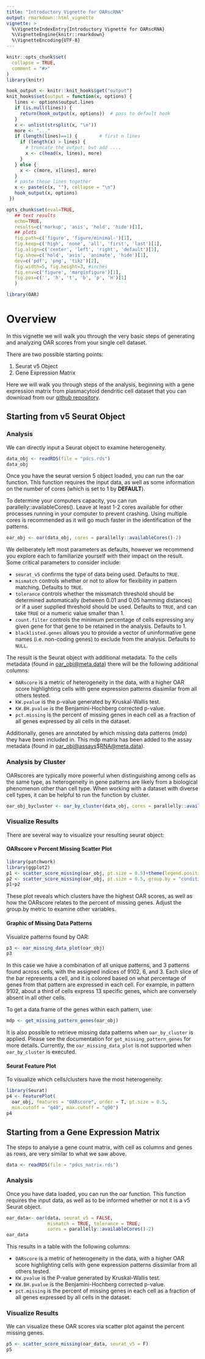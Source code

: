 ```yaml
---
title: "Introductory Vignette for OARscRNA"
output: rmarkdown::html_vignette
vignette: >
  %\VignetteIndexEntry{Introductory Vignette for OARscRNA}
  %\VignetteEngine{knitr::rmarkdown}
  %\VignetteEncoding{UTF-8}
---
```


```r
knitr::opts_chunk$set(
  collapse = TRUE,
  comment = "#>"
)
library(knitr)

hook_output <- knitr::knit_hooks$get("output")
knit_hooks$set(output = function(x, options) {
   lines <- options$output.lines
   if (is.null(lines)) {
     return(hook_output(x, options))  # pass to default hook
   }
   x <- unlist(strsplit(x, "\n"))
   more <- "..."
   if (length(lines)==1) {        # first n lines
     if (length(x) > lines) {
       # truncate the output, but add ....
       x <- c(head(x, lines), more)
     }
   } else {
     x <- c(more, x[lines], more)
   }
   # paste these lines together
   x <- paste(c(x, ""), collapse = "\n")
   hook_output(x, options)
 })

opts_chunk$set(eval=TRUE,
   ## text results
   echo=TRUE,
   results=c('markup', 'asis', 'hold', 'hide')[1],
   ## plots
   fig.path=c('figure', 'figure/minimal-')[1],
   fig.keep=c('high', 'none', 'all', 'first', 'last')[1],
   fig.align=c('center', 'left', 'right', 'default')[1],
   fig.show=c('hold', 'asis', 'animate', 'hide')[1],
   dev=c('pdf', 'png', 'tikz')[2],
   fig.width=5, fig.height=3, #inches
   fig.env=c('figure', 'marginfigure')[1],
   fig.pos=c('', 'h', 't', 'b', 'p', 'H')[1]
   )
```

```r
library(OAR)
```

# Overview

In this vignette we will walk you through the very basic steps of generating and analyzing OAR scores from your single cell dataset.

There are two possible starting points:

1.  Seurat v5 Object
2.  Gene Expression Matrix

Here we will walk you through steps of the analysis, beginning with a gene expression matrix from plasmacytoid dendritic cell dataset that you can download from our [github repository](https://github.com/davidsanin/OARscRNA/tree/main/vignettes).

## Starting from v5 Seurat Object

### Analysis

We can directly input a Seurat object to examine heterogeneity.

```r
data_obj <- readRDS(file = "pdcs.rds")
data_obj
```

Once you have the seurat version 5 object loaded, you can run the oar function. This function requires the input data, as well as some information on the number of cores (which is set to 1 by **DEFAULT**).

To determine your computers capacity, you can run parallelly::availableCores(). Leave at least 1-2 cores available for other processes running in your computer to prevent crashing. Using multiple cores is recommended as it will go much faster in the identification of the patterns.

```r
oar_obj <- oar(data_obj, cores = parallelly::availableCores()-2)
```

We deliberately left most parameters as defaults, however we recommend you explore each to familiarize yourself with their impact on the result. Some critical parameters to consider include:

-   `seurat_v5` confirms the type of data being used. Defaults to `TRUE`.
-   `mismatch` controls whether or not to allow for flexibility in pattern matching. Defaults to `TRUE`.
-   `tolerance` controls whether the missmatch threshold should be determined automatically (between 0.01 and 0.05 hamming distances) or if a user supplied threshold should be used. Defaults to `TRUE`, and can take `TRUE` or a numeric value smaller than 1.
-   `count.filter` controls the minimum percentage of cells expressing any given gene for that gene to be retained in the analysis. Defaults to 1.
-   `blacklisted.genes` allows you to provide a vector of uninformative gene names (i.e. non-coding genes) to exclude from the analysis. Defaults to `NULL`.

The result is the Seurat object with additional metadata. To the cells metadata (found in [oar_obj\@meta.data](mailto:oar_obj@meta.data){.email}) there will be the following additional columns:

-   `OARscore` is a metric of heterogeneity in the data, with a higher OAR score highlighting cells with gene expression patterns dissimilar from all others tested.
-   `KW.pvalue` is the p-value generated by Kruskal-Wallis test.
-   `KW.BH.pvalue` is the Benjamini-Hochberg corrected p-value.
-   `pct.missing` is the percent of missing genes in each cell as a fraction of all genes expressed by all cells in the dataset.

Additionally, genes are annotated by which missing data patterns (mdp) they have been included in. This mdp matrix has been added to the assay metadata (found in [oar_obj\@assays](mailto:oar_obj@assays){.email}\$[RNA\@meta.data](mailto:RNA@meta.data){.email}).

### Analysis by Cluster

OARscores are typically more powerful when distinguishing among cells as the same type, as heterogeneity in gene patterns are likely from a biological phenomenon other than cell type. When working with a dataset with diverse cell types, it can be helpful to run the function by cluster.

```r
oar_obj_bycluster <- oar_by_cluster(data_obj, cores = parallelly::availableCores()-2)
```

### Visualize Results

There are several way to visualize your resulting seurat object:

#### OARscore v Percent Missing Scatter Plot

```r
library(patchwork)
library(ggplot2)
p1 <- scatter_score_missing(oar_obj, pt.size = 0.5)+theme(legend.position = "none")
p2 <- scatter_score_missing(oar_obj, pt.size = 0.5, group.by = "condition")+theme(legend.position = "none")
p1+p2
```

These plot reveals which clusters have the highest OAR scores, as well as how the OARscore relates to the percent of missing genes. Adjust the group.by metric to examine other variables.

#### Graphic of Missing Data Patterns

Visualize patterns found by OAR:

```r
p3 <- oar_missing_data_plot(oar_obj)
p3
```

In this case we have a combination of all unique patterns, and 3 patterns found across cells, with the assigned indices of 9102, 6, and 3. Each slice of the bar represents a cell, and it is colored based on what percentage of genes from that pattern are expressed in each cell. For example, in pattern 9102, about a third of cells express 13 specific genes, which are conversely absent in all other cells.

To get a data.frame of the genes within each pattern, use:

```r
mdp <- get_missing_pattern_genes(oar_obj)
```

It is also possible to retrieve missing data patterns when `oar_by_cluster` is applied. Please see the documentation for `get_missing_pattern_genes` for more details. Currently, the `oar_missing_data_plot` is not supported when `oar_by_cluster` is executed.

#### Seurat Feature Plot

To visualize which cells/clusters have the most heterogeneity:

```r
library(Seurat)
p4 <- FeaturePlot(
  oar_obj, features = "OARscore", order = T, pt.size = 0.5, 
  min.cutoff = "q40", max.cutoff = "q90")
p4
```

## Starting from a Gene Expression Matrix

The steps to analyse a gene count matrix, with cell as columns and genes as rows, are very similar to what we saw above.

```r
data <- readRDS(file = "pdcs_matrix.rds")
```

### Analysis

Once you have data loaded, you can run the oar function. This function requires the input data, as well as to be informed whether or not it is a v5 Seurat object.

```r
oar_data<- oar(data, seurat_v5 = FALSE, 
               mismatch = TRUE, tolerance = TRUE, 
               cores = parallelly::availableCores()-2)
oar_data
```

This results in a table with the following columns:

-   `OARscore` is a metric of heterogeneity in the data, with a higher OAR score highlighting cells with gene expression patterns dissimilar from all others tested.
-   `KW.pvalue` is the P-value generated by Kruskal-Wallis test.
-   `KW.BH.pvalue` is the Benjamini-Hochberg corrected p-value.
-   `pct.missing` is the percent of missing genes in each cell as a fraction of all genes expressed by all cells in the dataset.

### Visualize Results

We can visualize these OAR scores via scatter plot against the percent missing genes.

```r
p5 <- scatter_score_missing(oar_data, seurat_v5 = F)
p5
```
